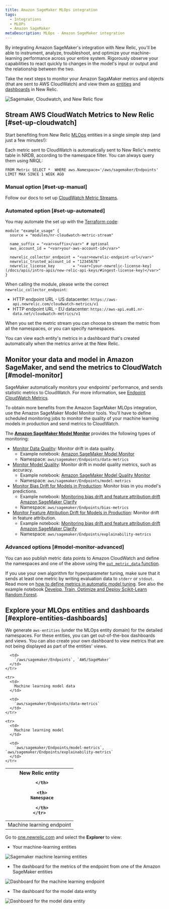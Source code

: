 ```yaml
---
title: Amazon SageMaker MLOps integration
tags:
  - Integrations
  - MLOPs
  - Amazon SageMaker
metaDescription: MLOps - Amazon SageMaker integration
---
```






By integrating Amazon SageMaker's integration with New Relic, you'll be able to instrument, analyze, troubleshoot, and optimize your machine-learning performance across your entire system. Rigorously observe your capabilities to react quickly to changes in the model's input or output and the relationship between the two.

Take the next steps to monitor your Amazon SagaMaker metrics and objects (that are sent to AWS CloudWatch) and view them as [entities](/docs/new-relic-one/use-new-relic-one/core-concepts/what-entity-new-relic/) and [dashboards](/docs/query-your-data/explore-query-data/dashboards/introduction-dashboards/) in New Relic.

<img
  src={awsSmFlow}
  title="Sagemaker, Cloudwatch, and New Relic flow.png"
  alt="Sagemaker, Cloudwatch, and New Relic flow"
/>

## Stream AWS CloudWatch Metrics to New Relic [#set-up-cloudwatch]

Start benefiting from New Relic [MLOps](/docs/alerts-applied-intelligence/mlops/get-started/intro-mlops/) entities in a single simple step (and just a few minutes!):

<Callout variant="important">
  Each metric sent to CloudWatch is automatically sent to New Relic's metric table in NRDB, according to the namespace filter. You can always query them using NRQL:

  ```
  FROM Metric SELECT *  WHERE aws.Namespace='/aws/sagemaker/Endpoints'  LIMIT MAX SINCE 1 WEEK AGO
  ```
</Callout>

### Manual option [#set-up-manual]

Follow our docs to set up [CloudWatch Metric Streams](/docs/integrations/amazon-integrations/aws-integrations-list/aws-metric-stream).

### Automated option [#set-up-automated]

You may automate the set up with the [Terraform code](https://github.com/newrelic-experimental/terraform-cloudwatch-metric-streams):

```
module "example_usage" {
  source = "modules/nr-cloudwatch-metric-stream"

  name_suffix = "<var>suffix</var>" # optional
  aws_account_id = "<var>your-aws-account-id</var>"

  newrelic_collector_endpoint = "<var>newrelic-endpoint-url</var>"
  newrelic_trusted_account_id = "12345678"
  newrelic_license_key        = "<var>[your-newrelic-license-key](/docs/apis/intro-apis/new-relic-api-keys/#ingest-license-key)</var>"
}
```

When calling the module, please write the correct `newrelic_collector_endpoint`:

* HTTP endpoint URL - US datacenter: `https://aws-api.newrelic.com/cloudwatch-metrics/v1`
* HTTP endpoint URL - EU datacenter: `https://aws-api.eu01.nr-data.net/cloudwatch-metrics/v1`

When you set the metric stream you can choose to stream the metric from all the namespaces, or you can specify namespaces.

<Callout variant="important">
  You can view each entity's metrics in a dashboard that's created automatically when the metrics arrive at the New Relic.
</Callout>

## Monitor your data and model in Amazon SageMaker, and send the metrics to CloudWatch [#model-monitor]

SageMaker automatically monitors your endpoints’ performance, and sends statistic metrics to CloudWatch. For more information, see [Endpoint CloudWatch Metrics](https://docs.aws.amazon.com/sagemaker/latest/dg/monitoring-cloudwatch.html).

To obtain more benefits from the Amazon SageMaker MLOps integration, use the Amazon SageMaker Model Monitor tools. You'll have to define scheduled monitoring jobs to monitor the quality of your machine learning models in production and send metrics to CloudWatch.

The **[Amazon SageMaker Model Monitor](https://docs.aws.amazon.com/sagemaker/latest/dg/model-monitor.html)** provides the following types of monitoring:

* [Monitor Data Quality](https://docs.aws.amazon.com/sagemaker/latest/dg/model-monitor-data-quality.html): Monitor drift in data quality.
  * Example notebook: [Amazon SageMaker Model Monitor](https://sagemaker-examples.readthedocs.io/en/latest/sagemaker_model_monitor/introduction/SageMaker-ModelMonitoring.html)
  * Namespace: `aws/sagemaker/Endpoints/data-metrics`
* [Monitor Model Quality](https://docs.aws.amazon.com/sagemaker/latest/dg/model-monitor-model-quality.html): Monitor drift in model quality metrics, such as accuracy.
  * Example notebook: [Amazon SageMaker Model Quality Monitor](https://sagemaker-examples.readthedocs.io/en/latest/sagemaker_model_monitor/model_quality/model_quality_churn_sdk.html)
  * Namespace: `aws/sagemaker/Endpoints/model-metrics`
* [Monitor Bias Drift for Models in Production](https://docs.aws.amazon.com/sagemaker/latest/dg/clarify-model-monitor-bias-drift.html): Monitor bias in you model's predictions.
  * Example notebook: [Monitoring bias drift and feature attribution drift Amazon SageMaker Clarify](https://sagemaker-examples.readthedocs.io/en/latest/sagemaker_model_monitor/fairness_and_explainability/SageMaker-Model-Monitor-Fairness-and-Explainability.html)
  * Namespace: `aws/sagemaker/Endpoints/bias-metrics`
* [Monitor Feature Attribution Drift for Models in Production](https://docs.aws.amazon.com/sagemaker/latest/dg/clarify-model-monitor-feature-attribution-drift.html): Monitor drift in feature attribution.
  * Example notebook: [Monitoring bias drift and feature attribution drift Amazon SageMaker Clarify](https://sagemaker-examples.readthedocs.io/en/latest/sagemaker_model_monitor/fairness_and_explainability/SageMaker-Model-Monitor-Fairness-and-Explainability.html)
  * Namespace: `aws/sagemaker/Endpoints/explainability-metrics`

### Advanced options [#model-monitor-advanced]

You can aso publish metric data points to Amazon CloudWatch and define the namespaces and one of the above using the [`put_metric_data` function](https://boto3.amazonaws.com/v1/documentation/api/latest/reference/services/cloudwatch.html#CloudWatch.Client.put_metric_data).

If you use your own algorithm for hyperparameter tuning, make sure that it sends at least one metric by writing evaluation data to `stderr` or `stdout`. Read more on [how to define metrics in automatic model tuning](https://docs.aws.amazon.com/sagemaker/latest/dg/automatic-model-tuning-define-metrics.html). See also the example notebook [Develop, Train, Optimize and Deploy Scikit-Learn Random Forest](https://github.com/aws/amazon-sagemaker-examples/blob/master/sagemaker-python-sdk/scikit_learn_randomforest/Sklearn_on_SageMaker_end2end.ipynb).

## Explore your MLOps entities and dashboards [#explore-entities-dashboards]

We generate `aws-entities` (under the MLOps entity domain) for the detailed namespaces. For these entities, you can get out-of-the-box dashboards and views. You can also create your own dashboard to view metrics that are not being displayed as part of the entities' views.

<table>
  <thead>
    <tr>
      <th style={{ width: "350px" }}>
        New Relic entity  

      </th>

      <th>
        Namespace  

      </th>
    </tr>
  </thead>

  <tbody>
    <tr>
      <td>
        Machine learning endpoint
      </td>

      <td>
        `/aws/sagemaker/Endpoints`, `AWS/SageMaker`
      </td>
    </tr>

    <tr>
      <td>
        Machine learning model data
      </td>

      <td>
        `aws/sagemaker/Endpoints/data-metrics`
      </td>
    </tr>

    <tr>
      <td>
        Machine learning model
      </td>

      <td>
        `aws/sagemaker/Endpoints/model-metrics`, `aws/sagemaker/Endpoints/explainability-metrics`
      </td>
    </tr>
  </tbody>
</table>

Go to [one.newrelic.com](https://one.newrelic.com) and select the **Explorer** to view:

* Your machine-learning entities

<img
  src={awsSm02}
  title="Sagemaker machine learning entities.png"
  alt="Sagemaker machine learning entities"
/>

* The dashboard for the metrics of the endpoint from one of the Amazon SageMaker entities

<img
  src={awsSm03}
  title="Dashboard for the for the machine learning endpoint"
  alt="Dashboard for the machine learning endpoint"
/>

* The dashboard for the model data entity

<img
  src={awsSm04}
  title="Dashboard for the model data entity.png"
  alt="Dashboard for the model data entity"
/>
